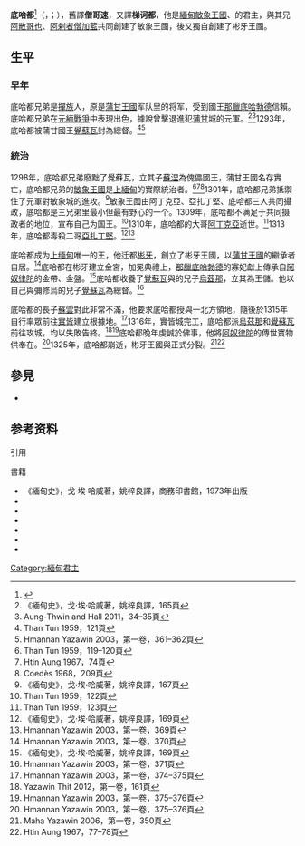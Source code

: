 {{Infobox royalty
| type                 = 
| name                 = 底哈都 <br/> {{lang|my|သီဟသူ}}
| image                = 
| caption              = 
| reign                = 1298年–1325年
| coronation           = 
| succession           = [[敏象王國|敏象王國]] <br/> 彬牙王國
| predecessor          = 
| successor            = [[烏者那|烏者那]] <small>彬牙國王</small> <br/> [[修雲|修雲]] <small>實皆國王</small>
| suc-type             = 
| reg-type             = 
| regent               = 
| spouse               = {{link-en|彌修烏|Mi Saw U}} <br/> {{link-en|婭達娜邦|Yadanabon of Pinya}}
| issue                = [[烏者那|烏者那]] <small> 養子 </small> <br/> [[答里必牙|答里必牙]] <small> 養子 </small> <br/> [[苏云_(缅甸君主)|蘇雲]] <br/> [[覺蘇瓦_(彬牙)|覺蘇瓦]] <br/> {{link-en|那羅多|Nawrahta of Kanni}}
| issue-link           = 
| full name            = 
| house                = 
| father               = {{link-en|帝因迦波|Theinkha Bo}}
| mother               = 
| birth_date           = 1265年
| birth_place          = {{link-en|敏象|Myinsaing}}
| death_date           = 1325年
| death_place          = [[邦芽|彬牙]]
| date of burial       = 
| place of burial      = 
| religion             = [[上座部佛教|上座部佛教]]
| signature            = 
}}
{{Burmese characters}}

'''底哈都'''<ref name="liuli">{{cite book|title=琉璃宫史（下卷）|publisher=商务印书馆|year=2009年|page=1124}}</ref>（{{lang-my|သီဟသူ}}，{{IPA-my|θìha̰ðù|pron}}；{{bd|1265年||1325年||}}），舊譯'''僧哥速'''，又譯'''梯诃都'''，他是[[緬甸|緬甸]][[敏象王國|敏象王國]]、{{link-en|彬牙王國|Pinya Kingdom}}的君主，與其兄[[阿散哥也|阿散哥也]]、[[阿剌者僧加藍|阿剌者僧加藍]]共同創建了敏象王國，後又獨自創建了彬牙王國。

== 生平 ==
=== 早年 ===
底哈都兄弟是[[撣族|撣族]]人，原是[[蒲甘王國|蒲甘王國]]军队里的将军，受到國王[[那臘底哈勃德|那臘底哈勃德]]信賴。底哈都兄弟在[[元緬戰爭|元緬戰爭]]中表現出色，據說曾擊退進犯[[蒲甘|蒲甘]]城的元軍。<ref>《緬甸史》，戈·埃·哈威著，姚梓良譯，165頁</ref><ref>Aung-Thwin and Hall 2011，34–35頁</ref>1293年，底哈都被蒲甘國王[[覺蘇瓦|覺蘇瓦]]封為{{link-en|賓里|Pinle}}總督。<ref>Than Tun 1959，121頁</ref><ref>Hmannan Yazawin 2003，第一卷，361–362頁</ref>

=== 統治 ===
1298年，底哈都兄弟廢黜了覺蘇瓦，立其子[[蘇涅|蘇涅]]為傀儡國王，蒲甘王國名存實亡，底哈都兄弟的[[敏象王國|敏象王國]]是[[上緬甸|上緬甸]]的實際統治者。<ref>Than Tun 1959，119–120頁</ref><ref>Htin Aung 1967，74頁</ref><ref>Coedès 1968，209頁</ref>1301年，底哈都兄弟抵禦住了元軍對敏象城的進攻。<ref>《緬甸史》，戈·埃·哈威著，姚梓良譯，167頁</ref>敏象王國由阿丁克亞、亞扎丁堅、底哈都三人共同攝政，底哈都是三兄弟里最小但最有野心的一个。1309年，底哈都不满足于共同摄政者的地位，宣布自己为国王。<ref>Than Tun 1959，122頁</ref>1310年，底哈都的大哥[[阿丁克亞|阿丁克亞]]逝世。<ref>Than Tun 1959，123頁</ref>1313年，底哈都毒殺二哥[[亞扎丁堅|亞扎丁堅]]。<ref name=mds169>《緬甸史》，戈·埃·哈威著，姚梓良譯，169頁</ref><ref>Hmannan Yazawin 2003，第一卷，369頁</ref>

底哈都成为[[上缅甸|上缅甸]]唯一的王，他迁都[[邦芽|彬牙]]，創立了彬牙王國，以[[蒲甘王國|蒲甘王國]]的繼承者自居。<ref>Hmannan Yazawin 2003，第一卷，370頁</ref>底哈都在彬牙建立金宮，加冕典禮上，[[那臘底哈勃德|那臘底哈勃德]]的寡妃{{link-en|修氏|Pwa Saw}}獻上傳承自[[阿奴律陀|阿奴律陀]]的金帶、金盤。<ref name=mds169>《緬甸史》，戈·埃·哈威著，姚梓良譯，169頁</ref>底哈都收養了[[覺蘇瓦|覺蘇瓦]]與{{link-en|彌修烏|Mi Saw U}}的兒子[[烏茲那_(彬牙)|烏茲那]]，立其為王儲。他以自己與彌修烏的兒子[[覺蘇瓦_(彬牙)|覺蘇瓦]]為{{link-en|賓里|Pinle}}總督。<ref>Hmannan Yazawin 2003，第一卷，371頁</ref>

底哈都的長子[[苏云_(缅甸君主)|蘇雲]]對此非常不滿，他要求底哈都授與一北方領地，隨後於1315年自行率眾前往[[實皆|實皆]]建立根據地。<ref>Hmannan Yazawin 2003，第一卷，374–375頁</ref>1316年，實皆城完工，底哈都派[[烏茲那_(彬牙)|烏茲那]]和[[覺蘇瓦_(彬牙)|覺蘇瓦]]前往攻城，均以失敗告終。<ref>Yazawin Thit 2012，第一卷，161頁</ref><ref name=hmannan375376>Hmannan Yazawin 2003，第一卷，375–376頁</ref>底哈都晚年虔誠於佛事，他將[[阿奴律陀|阿奴律陀]]的傳世寶物供奉在{{link-en|瑞喜宮佛塔|Shwezigon Pagoda}}。<ref name=hmannan375376>Hmannan Yazawin 2003，第一卷，375–376頁</ref>1325年，底哈都崩逝，彬牙王國與{{link-en|實皆王國|Sagaing Kingdom}}正式分裂。<ref>Maha Yazawin 2006，第一卷，350頁</ref><ref>Htin Aung 1967，77–78頁</ref>

== 參見 ==
* {{link-en|彬牙王國|Pinya Kingdom}}

== 参考资料 ==
;引用
{{reflist|2}}
;書籍
*《緬甸史》，戈·埃·哈威著，姚梓良譯，商務印書館，1973年出版
* {{cite book | last=Kala | first=U | title=Maha Yazawin | publisher=Ya-Pyei Publishing | location=Yangon | year=1724 | edition=2006, 4th printing | language=my | volume=1–3}}
* {{cite book | author=Maha Sithu | title=Yazawin Thit | publisher=Ya-Pyei Publishing | location=Yangon | year=1798 | edition=2012, 2nd printing | language=my | volume=1–3 | editors=Myint Swe (1st ed.); Kyaw Win, Ph.D. and Thein Hlaing (2nd ed.)}}
* {{cite book | author=Royal Historical Commission of Burma | title=Hmannan Yazawin | volume=1–3 | year=1832 | location=Yangon | language=my | edition=2003 | publisher=Ministry of Information，Myanmar}}
* {{cite book | last=Aung-Thwin | first=Michael Arthur | last2=Hall | first2=Kenneth R. | title=New Perspectives on the History and Historiography of Southeast Asia | publisher=Routledge | year=2011 | isbn=9781136819643}}
* {{cite journal | author=Than Tun | title=History of Burma: A.D. 1300–1400 | work=Journal of Burma Research Society | date=December 1959 | volume=XLII | number=II}}
* {{cite book | last=Htin Aung | first=Maung | title=A History of Burma | url=https://archive.org/details/historyofburma0000htin | publisher=Cambridge University Press | location=New York and London | year=1967}}

{{start box}}
{{s-before|新頭銜}}
{{s-title|[[緬甸|緬甸]][[敏象王國|敏象王國]][[緬甸君主列表|君主]]|1298年－1313年}}
{{s-after|頭銜廢除}}
{{s-before|新頭銜}}
{{s-title|[[緬甸|緬甸]]{{link-en|彬牙王國|Pinya Kingdom}}[[緬甸君主列表|君主]]|1313年－1325年}}
{{s-after|[[烏茲那_(彬牙)|烏茲那]] <small>彬牙國王</small> <br/> [[苏云_(缅甸君主)|蘇雲]] <small>實皆國王</small>}}
{{end box}}

{{Burmese monarchs}}

{{Authority control}}
{{DEFAULTSORT:}}
[[Category:緬甸君主|Category:緬甸君主]]
